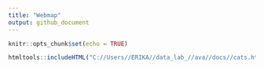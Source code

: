 ```yaml
---
title: "Webmap"
output: github_document
---
```


```r
knitr::opts_chunk$set(echo = TRUE)
```

```r
htmltools::includeHTML("C://Users//ERIKA//data_lab_//ava//docs//cats.html")

```
